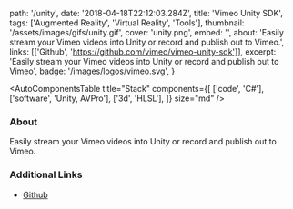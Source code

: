   path: '/unity',
  date: '2018-04-18T22:12:03.284Z',
  title: 'Vimeo Unity SDK',
  tags: ['Augmented Reality', 'Virtual Reality', 'Tools'],
  thumbnail: '/assets/images/gifs/unity.gif',
  cover: 'unity.png',
  embed: '',
  about:
    'Easily stream your Vimeo videos into Unity or record and publish out to Vimeo.',
  links: [['Github', 'https://github.com/vimeo/vimeo-unity-sdk']],
  excerpt:
    'Easily stream your Vimeo videos into Unity or record and publish out to Vimeo',
  badge: '/images/logos/vimeo.svg',
}

<AutoComponentsTable
  title="Stack"
  components={[
    ['code', 'C#'],
    ['software', 'Unity, AVPro'],
    ['3d', 'HLSL'],
  ]}
  size="md"
/>

### About

Easily stream your Vimeo videos into Unity or record and publish out to Vimeo.

### Additional Links

- [Github](https://github.com/vimeo/vimeo-unity-sdk)
